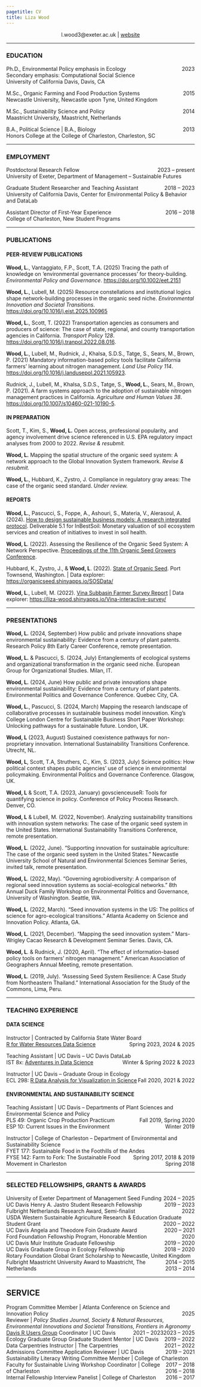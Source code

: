 ```yaml
---
pagetitle: CV
title: Liza Wood
---
```


<style type="text/css">
h1.title, h2.subtitle, h3.subtitle {
  text-align: center;
}
</style>

<center> <i class="fa fa-envelope-square" aria-hidden="true"></i> l.wood3@exeter.ac.uk | [<i class="fa fa-globe" aria-hidden="true"></i> website](https://liza-wood.github.io/)</center>

***

### EDUCATION 

Ph.D., Environmental Policy emphasis in Ecology  <span style="float:right;">2023</span>  
Secondary emphasis: Computational Social Science  
University of California Davis, Davis, CA   

M.Sc., Organic Farming and Food Production Systems                        <span style="float:right;">2015</span>  
Newcastle University, Newcastle upon Tyne, United Kingdom   

M.Sc., Sustainability Science and Policy		            	               <span style="float:right;">2014</span>  
Maastricht University, Maastricht, Netherlands   

B.A., Political Science | B.A., Biology 		             	   	           <span style="float:right;">2013</span>  
Honors College at the College of Charleston, Charleston, SC  

***  

### EMPLOYMENT  

Postdoctoral Research Fellow <span style="float:right;">2023 – present</span>   
University of Exeter, Department of Management -- Sustainable Futures  

Graduate Student Researcher and Teaching Assistant <span style="float:right;">2018 – 2023</span>   
University of California Davis, Center for Environmental Policy & Behavior and DataLab

Assistant Director of First-Year Experience <span style="float:right;">2016 – 2018</span>    
College of Charleston, New Student Programs  

***

### PUBLICATIONS

#### PEER-REVIEW PUBLICATIONS  

**Wood, L.**, Vantaggiato, F.P., Scott, T.A. (2025) Tracing the path of knowledge on ‘environmental governance processes’ for theory-building. *Environmental Policy and Governance*. [https://doi.org/10.1002/eet.2151](https://doi.org/10.1002/eet.2151) 

**Wood, L.**, Lubell, M. (2025) Resource constellations and institutional logics shape network-building processes in the organic seed niche. *Environmental Innovation and Societal Transitions*. [https://doi.org/10.1016/j.eist.2025.100965](https://doi.org/10.1016/j.eist.2025.100965)  

**Wood, L.**, Scott, T. (2022) Transportation agencies as consumers and producers of science: The case of state, regional, and county transportation agencies in California. *Transport Policy 128*. [https://doi.org/10.1016/j.tranpol.2022.08.016](https://doi.org/10.1016/j.tranpol.2022.08.016).   

**Wood, L.**, Lubell, M., Rudnick, J., Khalsa, S.D.S., Tatge, S., Sears, M., Brown, P. (2021) Mandatory information-based policy tools facilitate California farmers’ learning about nitrogen management. *Land Use Policy 114*. [https://doi.org/10.1016/j.landusepol.2021.105923](https://doi.org/10.1016/j.landusepol.2021.105923).    

Rudnick, J., Lubell, M., Khalsa, S.D.S., Tatge, S., **Wood, L.**, Sears, M., Brown, P. (2021). A farm systems approach to the adoption of sustainable nitrogen management practices in California. *Agriculture and Human Values 38*. [https://doi.org/10.1007/s10460-021-10190-5](https://doi.org/10.1007/s10460-021-10190-5).  

#### IN PREPARATION     

Scott, T., Kim, S., **Wood, L.** Open access, professional popularity, and agency involvement drive science referenced in U.S. EPA regulatory impact analyses from 2000 to 2022. _Revise & resubmit._

**Wood, L.** Mapping the spatial structure of the organic seed system: A network approach to the Global Innovation System framework. _Revise & resubmit._  

**Wood, L.**, Hubbard, K., Zystro, J. Compliance in regulatory gray areas: The case of the organic seed standard. _Under review._

<!---


**Wood, L.**, Colombo, L., Pascucci, S. Entanglements of ecological systems and organizational transformation in the organic seed niche. EGOS24. 

**Wood, L.** How public and private innovations shape environmental sustainability: Evidence from a century of plant patents. EPG24/ResPol 

**Wood, L.**, Struthers, C., Scott, T.A., Kim, S. Science politics: How political context shapes public agencies’ use of science in environmental policymaking. EPG23  

**Wood,L. and Pascucci, S. Mapping the research landscape of collaborative
processes in sustainable business model innovation. KCL24

**Wood, L.**. usdaoRganic. 

---> 

#### REPORTS         

**Wood, L.**, Pascucci, S., Foppe, A., Ashouri, S., Materia, V., Alerasoul, A. (2024). [How to design sustainable business models: A research integrated protocol](https://zenodo.org/records/14224521). Deliverable 5.1 for InBestSoil: Monetary valuation of soil ecosystem services and creation of initiatives to invest in soil health.  

**Wood, L**. (2022). Assessing the Resilience of the Organic Seed System: A Network Perspective. [Proceedings of the 11th Organic Seed Growers Conference](https://seedalliance.org/wp-content/uploads/2022/03/2022-OSGC-Proceedings-Final.pdf).

Hubbard, K., Zystro, J., & **Wood, L**. (2022). [State of Organic Seed](https://stateoforganicseed.org/state-of-organic-seed-2022/). Port Townsend, Washington. \| Data explorer: <https://organicseed.shinyapps.io/SOSData/>

**Wood, L**., Lubell, M. (2022). [Vina Subbasin Farmer Survey Report](https://www.buttecounty.net/DocumentCenter/View/5316/Agricultural-Irrigation-Efficiency-Study-Report-PDF) \| Data explorer: <https://liza-wood.shinyapps.io/Vina-interactive-survey/>

***

### PRESENTATIONS  

**Wood, L.** (2024, September) How public and private innovations shape environmental sustainability: Evidence from a century of plant patents. Research Policy 8th Early Career Conference, remote presentation. 

**Wood, L.** & Pascucci, S. (2024, July) Entanglements of ecological systems and organizational transformation in the organic seed niche. European Group for Organizational Studies. Milan, IT. 

**Wood, L.** (2024, June) How public and private innovations shape environmental sustainability: Evidence from a century of plant patents. Environmental Politics and Governance Conference. Quebec City, CA. 

**Wood, L.**, Pascucci, S. (2024, March) Mapping the research landscape of collaborative processes in sustainable business model innovation. King's College London Centre for Sustainable Business Short Paper Workshop: Unlocking pathways for a sustainable future. London, UK.  

**Wood, L** (2023, August) Sustained coexistence pathways for non-proprietary innovation. International Sustainability Transitions Conference. Utrecht, NL.   

**Wood, L**, Scott, T.A, Struthers, C., Kim, S. (2023, July) Science politics: How political context shapes public agencies’ use of science in environmental policymaking. Environmental Politics and Governance Conference. Glasgow, UK.   

**Wood, L** & Scott, T.A. (2023, January) govscienceuseR: Tools for quantifying science in policy. Conference of Policy Process Research. Denver, CO.  

**Wood, L** & Lubell, M. (2022, November). Analyzing sustainability transitions with innovation system networks: The case of the organic seed system in the United States. International Sustainability Transitions Conference, remote presentation.  

**Wood, L**. (2022, June). “Supporting innovation for sustainable agriculture: The case of the organic seed system in the United States.” Newcastle University School of Natural and Environmental Sciences Seminar Series, invited talk, remote presentation.  

**Wood, L**. (2022, May). “Governing agrobiodiversity: A comparison of regional seed innovation systems as social-ecological networks.” 8th Annual Duck Family Workshop on Environmental Politics and Governance, University of Washington. Seattle, WA.     

**Wood, L**. (2022, March). “Seed innovation systems in the US: The politics of science for  agro-ecological transitions.” Atlanta Academy on Science and Innovation Policy. Atlanta, GA.    

**Wood, L**. (2021, December). “Mapping the seed innovation system.” Mars-Wrigley Cacao Research &  Development Seminar Series. Davis, CA.  

**Wood, L**. & Rudnick, J. (2020, April). “The effect of information-based policy tools on farmers’ nitrogen management.” American Association of Geographers Annual Meeting, remote presentation.    

**Wood, L**. (2019, July). “Assessing Seed System Resilience: A Case Study from Northeastern Thailand.” International Association for the Study of the Commons, Lima, Peru.  

***

### TEACHING EXPERIENCE   

#### DATA SCIENCE   

Instructor |  Contracted by California State Water Board   
  [R for Water Resources Data Science](https://www.r4wrds.com/) <span style="float:right;">Spring 2023, 2024 & 2025</span>  
  
Teaching Assistant | UC Davis -- UC Davis DataLab   
  IST 8x: [Adventures in Data Science](https://ucdavisdatalab.github.io/adventures_in_data_science/) <span style="float:right;">Winter & Spring 2022 & 2023</span>   
  
Instructor |  UC Davis -- Graduate Group in Ecology  
  ECL 298: [R Data Analysis for Visualization in Science](https://gge-ucd.github.io/R-DAVIS/) <span style="float:right;">Fall 2020, 2021 & 2022</span>    


#### ENVIRONMENTAL AND SUSTAINABILITY SCIENCE  

Teaching Assistant | UC Davis -- Departments of Plant Sciences and Environmental Science and Policy  
  PLS 49: Organic Crop Production Practicum <span style="float:right;">Fall 2019, Spring 2020</span>   
  ESP 10: Current Issues in the Environment <span style="float:right;">Winter 2019</span>  

Instructor |  College of Charleston -- Department of Environmental and Sustainability Science  
  FYET 177: Sustainable Food in the Foothills of the Andes <span style="float:right;">Spring 2017, 2018 & 2019</span>      
  FYSE 142: Farm to Fork: The Sustainable Food Movement in Charleston <span style="float:right;">Spring 2018</span>    

***

### SELECTED FELLOWSHIPS, GRANTS & AWARDS  
University of Exeter Department of Management Seed Funding  <span style="float:right;"> 2024 – 2025</span>  
UC Davis Henry A. Jastro Student Research Fellowship  <span style="float:right;"> 2019 – 2023</span>  
Fulbright Netherlands Research Award, Semi-finalist   <span style="float:right;"> 2022</span>   
USDA Western Sustainable Agriculture Research & Education Graduate Student Grant  <span style="float:right;"> 2020 – 2022</span>    
UC Davis Angela and Theodore Foin Graduate Award  <span style="float:right;"> 2020 – 2021</span>     
Ford Foundation Fellowship Program, Honorable Mention <span style="float:right;"> 2020</span>    
UC Davis Muir Institute Graduate Fellowship   <span style="float:right;"> 2019 – 2020</span>    
UC Davis Graduate Group in Ecology Fellowship  <span style="float:right;"> 2018 – 2020</span>      
Rotary Foundation Global Grant Scholarship to Newcastle, United Kingdom  <span style="float:right;"> 2014 – 2015</span>      
Fulbright Maastricht University Award to Maastricht, The Netherlands  <span style="float:right;"> 2013 – 2014</span>     



***

## SERVICE  

Program Committee Member | Atlanta Conference on Science and Innovation Policy <span style="float:right;"> 2025</span>  
Reviewer | _Policy Studies Journal, Society & Natural Resources, Environmental Innovations and Societal Transitions, Frontiers in Agronomy_ <span style="float:right;">  2023 – 2025</span>  
[Davis R Users Group](https://d-rug.github.io/) Coordinator | UC Davis <span style="float:right;"> 2021 – 2023</span>  
Ecology Graduate Group Graduate Student Mentor | UC Davis <span style="float:right;">  2019 – 2022</span>   
Data Carpentries Instructor | The Carpentries <span style="float:right;">  2021 – 2022</span>    
Admissions Committee Application Reviewer | UC Davis <span style="float:right;"> 2019 – 2021</span>       
Sustainability Literacy Writing Committee Member | College of Charleston <span style="float:right;"> 2017 – 2018</span>      
Faculty for Sustainable Living Workshop Coordinator | College of Charleston <span style="float:right;"> 2016 – 2018</span>   
Internal Fellowship Interview Panelist | College of Charleston <span style="float:right;"> 2016 – 2017</span> 

<!-- Google tag (gtag.js) -->
<script async src="https://www.googletagmanager.com/gtag/js?id=G-HJX1JG1FCV"></script>
<script>
  window.dataLayer = window.dataLayer || [];
  function gtag(){dataLayer.push(arguments);}
  gtag('js', new Date());

  gtag('config', 'G-HJX1JG1FCV');
</script>

